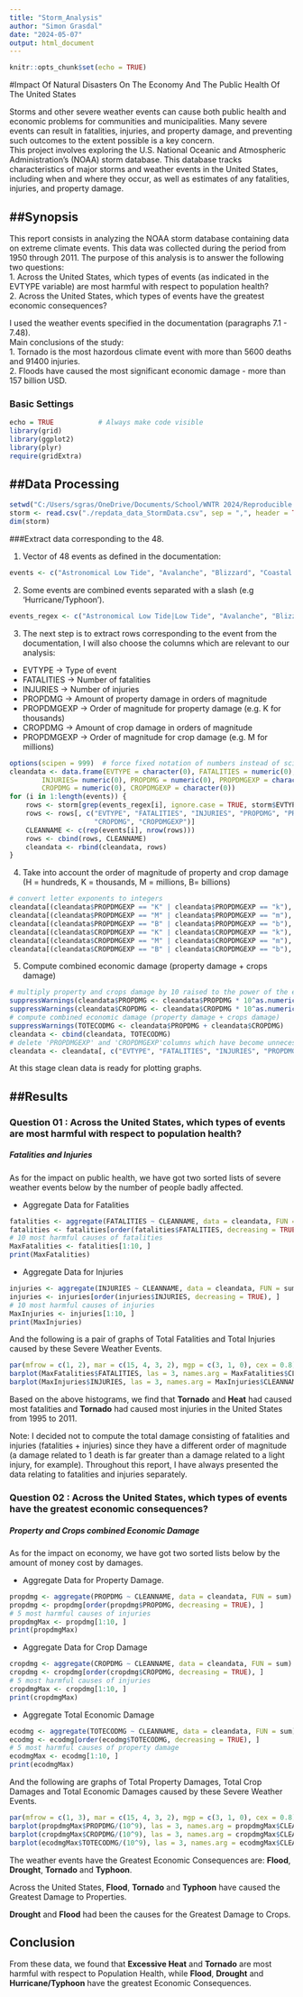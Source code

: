 ```yaml
---
title: "Storm_Analysis"
author: "Simon Grasdal"
date: "2024-05-07"
output: html_document
---
```


```r
knitr::opts_chunk$set(echo = TRUE)
```

#Impact Of Natural Disasters On The Economy And The Public Health Of The United States

Storms and other severe weather events can cause both public health and economic
problems for communities and municipalities. Many severe events can result in
fatalities, injuries, and property damage, and preventing such outcomes to the 
extent possible is a key concern.  
This project involves exploring the U.S. National Oceanic and Atmospheric
Administration's (NOAA) storm database. This database tracks characteristics of
major storms and weather events in the United States, including when and where 
they occur, as well as estimates of any fatalities, injuries, and property 
damage.  

##Synopsis  
--------  

This report consists in analyzing the NOAA storm database containing data on extreme climate events. This data was collected during the period from 1950 through 2011. The purpose of this analysis is to answer the following two questions:  
1. Across the United States, which types of events (as indicated in the EVTYPE variable) are most harmful with respect to population health?  
2. Across the United States, which types of events have the greatest economic consequences?  

I used the weather events specified in the documentation (paragraphs 7.1 - 7.48).  
Main conclusions of the study:   
1. Tornado is the most hazordous climate event with more than 5600 deaths and 91400 injuries.  
2. Floods have caused the most significant economic damage - more than 157 billion USD.  

### Basic Settings  

```r
echo = TRUE           # Always make code visible
library(grid)
library(ggplot2)
library(plyr)
require(gridExtra)
```  

##Data Processing  
---------------  

```r
setwd("C:/Users/sgras/OneDrive/Documents/School/WNTR 2024/Reproducible Research/Week4/Assignment")
storm <- read.csv("./repdata_data_StormData.csv", sep = ",", header = TRUE, stringsAsFactors = FALSE)
dim(storm)
```  

###Extract data corresponding to the 48.

1. Vector of 48 events as defined in the documentation:  

```r
events <- c("Astronomical Low Tide", "Avalanche", "Blizzard", "Coastal Flood", "Cold/Wind Chill", "Debris Flow", "Dense Fog", "Dense Smoke", "Drought", "Dust Devil", "Dust Storm", "Excessive Heat", "Extreme cold/Wind Chill", "Flash Flood", "Flood", "Freezing", "Frost/Freeze", "Funnel Cloud", "Hail", "Heat", "Heavy Rain", "Heavy Snow", "High Surf", "High Wind", "Hurricane/Typhoon", "Ice Storm", "Lakeshore Flood", "Lake-Effect Snow", "Lightning", "Marine Hail", "Marine High Wind", "Marine Strong Wind", "Marine Thunderstorm Wind", "Rip Current", "Seiche", "Sleet", "Storm Tide", "Strong Wind", "Thunderstorm Wind", "Tornado", "Tropical Depression", "Tropical Storm", "Tsunami", "Volcanic Ash", "Waterspout", "Wildfire", "Winter Storm", "Winter Weather")  
```  

2. Some events are combined events separated with a slash (e.g 'Hurricane/Typhoon'). 

```r
events_regex <- c("Astronomical Low Tide|Low Tide", "Avalanche", "Blizzard", "Coastal Flood", "Cold/Wind Chill", "Debris Flow", "Dense Fog", "Dense Smoke", "Drought", "Dust Devil", "Dust Storm", "Excessive Heat", "Extreme cold/Wind Chill|Extreme Cold|Wind Chill", "Flash Flood", "Flood", "Freezing", "Frost/Freeze|Frost|Freeze", "Funnel Cloud", "Hail", "Heat", "Heavy Rain", "Heavy Snow", "High Surf", "High Wind", "Hurricane/Typhoon|Hurricane|Typhoon", "Ice Storm", "Lakeshore Flood", "Lake-Effect Snow", "Lightning", "Marine Hail", "Marine High Wind", "Marine Strong Wind", "Marine Thunderstorm Wind|Marine tstm Wind", "Rip Current", "Seiche", "Sleet", "Storm Tide", "Strong Wind", "Thunderstorm Wind|tstm wind", "Tornado", "Tropical Depression", "Tropical Storm", "Tsunami", "Volcanic Ash", "Waterspout", "Wildfire", "Winter Storm", "Winter Weather")  
```  

3. The next step is to extract rows corresponding to the event from the 
documentation, I will also choose the columns which are relevant to our analysis:

  * EVTYPE -> Type of event  
  * FATALITIES -> Number of fatalities  
  * INJURIES -> Number of injuries  
  * PROPDMG -> Amount of property damage in orders of magnitude  
  * PROPDMGEXP -> Order of magnitude for property damage (e.g. K for thousands)  
  * CROPDMG -> Amount of crop damage in orders of magnitude  
  * PROPDMGEXP -> Order of magnitude for crop damage (e.g. M for millions)  
  
```r
options(scipen = 999)  # force fixed notation of numbers instead of scientific
cleandata <- data.frame(EVTYPE = character(0), FATALITIES = numeric(0),
        INJURIES= numeric(0), PROPDMG = numeric(0), PROPDMGEXP = character(0),
        CROPDMG = numeric(0), CROPDMGEXP = character(0))  
for (i in 1:length(events)) {
    rows <- storm[grep(events_regex[i], ignore.case = TRUE, storm$EVTYPE), ]
    rows <- rows[, c("EVTYPE", "FATALITIES", "INJURIES", "PROPDMG", "PROPDMGEXP",
                     "CROPDMG", "CROPDMGEXP")]
    CLEANNAME <- c(rep(events[i], nrow(rows)))
    rows <- cbind(rows, CLEANNAME)
    cleandata <- rbind(cleandata, rows)
}
```  

4. Take into account the order of magnitude of property and crop damage (H = hundreds, K = thousands, M = millions, B= billions)  

```r
# convert letter exponents to integers
cleandata[(cleandata$PROPDMGEXP == "K" | cleandata$PROPDMGEXP == "k"), ]$PROPDMGEXP <- 3
cleandata[(cleandata$PROPDMGEXP == "M" | cleandata$PROPDMGEXP == "m"), ]$PROPDMGEXP <- 6
cleandata[(cleandata$PROPDMGEXP == "B" | cleandata$PROPDMGEXP == "b"), ]$PROPDMGEXP <- 9
cleandata[(cleandata$CROPDMGEXP == "K" | cleandata$CROPDMGEXP == "k"), ]$CROPDMGEXP <- 3
cleandata[(cleandata$CROPDMGEXP == "M" | cleandata$CROPDMGEXP == "m"), ]$CROPDMGEXP <- 6
cleandata[(cleandata$CROPDMGEXP == "B" | cleandata$CROPDMGEXP == "b"), ]$CROPDMGEXP <- 9
```  

5. Compute combined economic damage (property damage + crops damage)  

```r
# multiply property and crops damage by 10 raised to the power of the exponent
suppressWarnings(cleandata$PROPDMG <- cleandata$PROPDMG * 10^as.numeric(cleandata$PROPDMGEXP))  
suppressWarnings(cleandata$CROPDMG <- cleandata$CROPDMG * 10^as.numeric(cleandata$CROPDMGEXP))  
# compute combined economic damage (property damage + crops damage)
suppressWarnings(TOTECODMG <- cleandata$PROPDMG + cleandata$CROPDMG)
cleandata <- cbind(cleandata, TOTECODMG)
# delete 'PROPDMGEXP' and 'CROPDMGEXP'columns which have become unnecessary after conversion
cleandata <- cleandata[, c("EVTYPE", "FATALITIES", "INJURIES", "PROPDMG", "CROPDMG", "CLEANNAME", "TOTECODMG")]
```  

At this stage clean data is ready for plotting graphs.  

##Results  
-------

### Question 01 : Across the United States, which types of events are most harmful with respect to population health?  

##### Fatalities and Injuries  

As for the impact on public health, we have got two sorted lists of severe weather events below by the number of people badly affected.  

* Aggregate Data for Fatalities  

```r
fatalities <- aggregate(FATALITIES ~ CLEANNAME, data = cleandata, FUN = sum)
fatalities <- fatalities[order(fatalities$FATALITIES, decreasing = TRUE), ]
# 10 most harmful causes of fatalities
MaxFatalities <- fatalities[1:10, ]
print(MaxFatalities)  
```  

* Aggregate Data for Injuries  

```r
injuries <- aggregate(INJURIES ~ CLEANNAME, data = cleandata, FUN = sum)
injuries <- injuries[order(injuries$INJURIES, decreasing = TRUE), ]
# 10 most harmful causes of injuries
MaxInjuries <- injuries[1:10, ]
print(MaxInjuries)
```  

And the following is a pair of graphs of Total Fatalities and Total Injuries caused by these Severe Weather Events.   

```r
par(mfrow = c(1, 2), mar = c(15, 4, 3, 2), mgp = c(3, 1, 0), cex = 0.8)
barplot(MaxFatalities$FATALITIES, las = 3, names.arg = MaxFatalities$CLEANNAME, main = "Weather Events With\n The Top 10 Highest Fatalities", ylab = "Number of Fatalities", col = "grey")
barplot(MaxInjuries$INJURIES, las = 3, names.arg = MaxInjuries$CLEANNAME, main = "Weather Events With\n The Top 10 Highest Injuries", ylab = "Number of Injuries", col = "grey")
```  

Based on the above histograms, we find that **Tornado** and **Heat** had caused most fatalities and  **Tornado** had caused most injuries in the United States from 1995 to 2011.  

Note: I decided not to compute the total damage consisting of fatalities and injuries (fatalities + injuries) since they have a different order of magnitude (a damage related to 1 death is far greater than a damage related to a light injury, for example). Throughout this report, I have always presented the data relating to fatalities and injuries separately.  

### Question 02 : Across the United States, which types of events have the greatest economic consequences?  

##### Property and Crops combined Economic Damage  

As for the impact on economy, we have got two sorted lists below by the amount of money cost by damages.  

* Aggregate Data for Property Damage.  

```r
propdmg <- aggregate(PROPDMG ~ CLEANNAME, data = cleandata, FUN = sum)
propdmg <- propdmg[order(propdmg$PROPDMG, decreasing = TRUE), ]
# 5 most harmful causes of injuries
propdmgMax <- propdmg[1:10, ]
print(propdmgMax)
``` 

* Aggregate Data for Crop Damage  

```r
cropdmg <- aggregate(CROPDMG ~ CLEANNAME, data = cleandata, FUN = sum)
cropdmg <- cropdmg[order(cropdmg$CROPDMG, decreasing = TRUE), ]
# 5 most harmful causes of injuries
cropdmgMax <- cropdmg[1:10, ]
print(cropdmgMax)
```  

* Aggregate Total Economic Damage  

```r
ecodmg <- aggregate(TOTECODMG ~ CLEANNAME, data = cleandata, FUN = sum)
ecodmg <- ecodmg[order(ecodmg$TOTECODMG, decreasing = TRUE), ]
# 5 most harmful causes of property damage
ecodmgMax <- ecodmg[1:10, ]
print(ecodmgMax)
```  

And the following are graphs of Total Property Damages, Total Crop Damages and Total Economic Damages caused by these Severe Weather Events.  

```r
par(mfrow = c(1, 3), mar = c(15, 4, 3, 2), mgp = c(3, 1, 0), cex = 0.8)
barplot(propdmgMax$PROPDMG/(10^9), las = 3, names.arg = propdmgMax$CLEANNAME, main = "Top 10 Events with\n Greatest Property Damages", ylab = "Cost of damages ($ billions)", col = "grey")
barplot(cropdmgMax$CROPDMG/(10^9), las = 3, names.arg = cropdmgMax$CLEANNAME, main = "Top 10 Events With\n Greatest Crop Damages", ylab = "Cost of damages ($ billions)", col = "grey")
barplot(ecodmgMax$TOTECODMG/(10^9), las = 3, names.arg = ecodmgMax$CLEANNAME, main = "Top 10 Events With\n Greatest Economic Damages", ylab = "Cost of damages ($ billions)", col = "grey")
```  

The weather events have the Greatest Economic Consequences are: **Flood**,
**Drought**, **Tornado** and **Typhoon**. 

Across the United States, **Flood**, **Tornado** and **Typhoon** have caused the
Greatest Damage to Properties.

**Drought** and **Flood** had been the causes for
the Greatest Damage to Crops.  

## Conclusion  

From these data, we found that **Excessive Heat** and **Tornado** are most
harmful with respect to Population Health, while **Flood**, **Drought** and 
**Hurricane/Typhoon** have the greatest Economic Consequences.  




